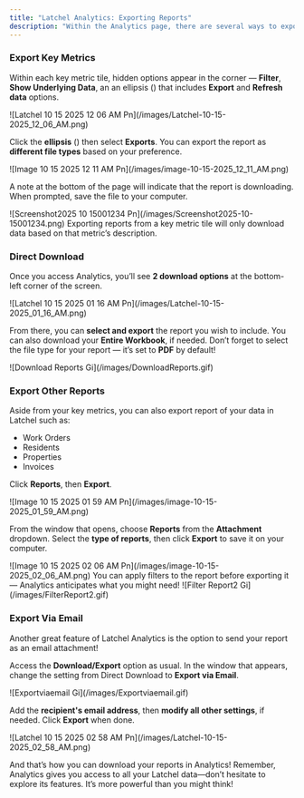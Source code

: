 ```yaml
---
title: "Latchel Analytics: Exporting Reports"
description: "Within the Analytics page, there are several ways to export your data depending on the type of report you need. This help guide will walk you through how to export your reports."
---
```


### **Export Key Metrics**

Within each key metric tile, hidden options appear in the corner — **Filter**, **Show Underlying Data**, an an ellipsis (<Icon icon="ellipsis-vertical" iconType="regular" />) that includes **Export** and **Refresh data** options.

<Frame>
  ![Latchel 10 15 2025 12 06 AM Pn](/images/Latchel-10-15-2025_12_06_AM.png)
</Frame>

Click the **ellipsis** (<Icon icon="ellipsis-vertical" />) then select **Exports**. You can export the report as **different file types** based on your preference.

<Frame>
  ![Image 10 15 2025 12 11 AM Pn](/images/image-10-15-2025_12_11_AM.png)
</Frame>

A note at the bottom of the page will indicate that the report is downloading. When prompted, save the file to your computer.

<Frame>
  ![Screenshot2025 10 15001234 Pn](/images/Screenshot2025-10-15001234.png)
</Frame>

<Note>
  Exporting reports from a key metric tile will only download data based on that metric’s description.
</Note>

### **Direct Download**

Once you access Analytics, you’ll see **2 download options** at the bottom-left corner of the screen.

<Frame>
  ![Latchel 10 15 2025 01 16 AM Pn](/images/Latchel-10-15-2025_01_16_AM.png)
</Frame>

From there, you can **select and export** the report you wish to include. You can also download your **Entire Workbook**, if needed. Don’t forget to select the file type for your report — it’s set to **PDF** by default!

<Frame>
  ![Download Reports Gi](/images/DownloadReports.gif)
</Frame>

### **Export Other Reports**

Aside from your key metrics, you can also export report of your data in Latchel such as:

- Work Orders
- Residents
- Properties
- Invoices

Click **Reports**, then **Export**.

<Frame>
  ![Image 10 15 2025 01 59 AM Pn](/images/image-10-15-2025_01_59_AM.png)
</Frame>

From the window that opens, choose **Reports** from the **Attachment** dropdown. Select the **type of reports**, then click **Export** to save it on your computer.

<Frame>
  ![Image 10 15 2025 02 06 AM Pn](/images/image-10-15-2025_02_06_AM.png)
</Frame>

<Tip>
  You can apply filters to the report before exporting it — Analytics anticipates what you might need!
</Tip>

<Frame>
  ![Filter Report2 Gi](/images/FilterReport2.gif)
</Frame>

### **Export Via Email**

Another great feature of Latchel Analytics is the option to send your report as an email attachment!

Access the **Download/Export** option as usual. In the window that appears, change the setting from Direct Download to **Export via Email**.

<Frame>
  ![Exportviaemail Gi](/images/Exportviaemail.gif)
</Frame>

Add the **recipient's email address**, then **modify all other settings**, if needed. Click **Export** when done.

<Frame>
  ![Latchel 10 15 2025 02 58 AM Pn](/images/Latchel-10-15-2025_02_58_AM.png)
</Frame>

And that’s how you can download your reports in Analytics! Remember, Analytics gives you access to all your Latchel data—don’t hesitate to explore its features. It’s more powerful than you might think!